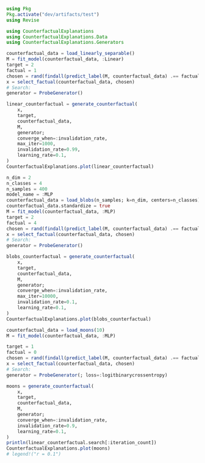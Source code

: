 ```julia
using Pkg
Pkg.activate("dev/artifacts/test")
using Revise
```

```julia
using CounterfactualExplanations
using CounterfactualExplanations.Data
using CounterfactualExplanations.Generators
```

```julia
counterfactual_data = load_linearly_separable()
M = fit_model(counterfactual_data, :Linear)
target = 2
factual = 1
chosen = rand(findall(predict_label(M, counterfactual_data) .== factual))
x = select_factual(counterfactual_data, chosen)
# Search:
generator = ProbeGenerator()
```
```julia
linear_counterfactual = generate_counterfactual(
    x,
    target,
    counterfactual_data,
    M,
    generator;
    converge_when=:invalidation_rate,
    max_iter=1000,
    invalidation_rate=0.99,
    learning_rate=0.1,
)
CounterfactualExplanations.plot(linear_counterfactual)
```

```julia
n_dim = 2
n_classes = 4
n_samples = 400
model_name = :MLP
counterfactual_data = load_blobs(n_samples; k=n_dim, centers=n_classes)
counterfactual_data.standardize = true
M = fit_model(counterfactual_data, :MLP)
target = 2
factual = 4
chosen = rand(findall(predict_label(M, counterfactual_data) .== factual))
x = select_factual(counterfactual_data, chosen)
# Search:
generator = ProbeGenerator()

```
```julia
blobs_counterfactual = generate_counterfactual(
    x,
    target,
    counterfactual_data,
    M,
    generator;
    converge_when=:invalidation_rate,
    max_iter=10000,
    invalidation_rate=0.1,
    learning_rate=0.1,
)
CounterfactualExplanations.plot(blobs_counterfactual)
```
```julia
counterfactual_data = load_moons(10)
M = fit_model(counterfactual_data, :MLP)
```

```julia

target = 1
factual = 0
chosen = rand(findall(predict_label(M, counterfactual_data) .== factual))
x = select_factual(counterfactual_data, chosen)
# Search:
generator = ProbeGenerator(; loss=:logitbinarycrossentropy)
```

```julia
moons = generate_counterfactual(
    x,
    target,
    counterfactual_data,
    M,
    generator;
    converge_when=:invalidation_rate,
    invalidation_rate=0.9,
    learning_rate=0.1,
)
println(linear_counterfactual.search[:iteration_count])
CounterfactualExplanations.plot(moons)
# legend!("r = 0.1")
```
